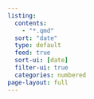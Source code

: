 ```yaml
---
listing:
  contents:
    - "*.qmd"
  sort: "date"
  type: default
  feed: true
  sort-ui: [date]
  filter-ui: true
  categories: numbered
page-layout: full
---
```

